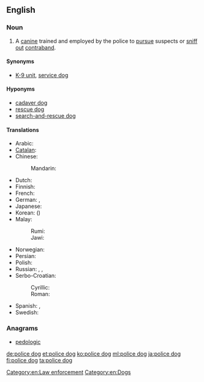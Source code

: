 ==English==
{{wikipedia}}

===Noun===
{{en-noun|head=[[police]] [[dog]]}}

# A [[canine]] trained and employed by the police to [[pursue]] suspects or [[sniff out]] [[contraband]].

====Synonyms====
* [[K-9 unit]], [[service dog]]

====Hyponyms====
* [[cadaver dog]]
* [[rescue dog]]
* [[search-and-rescue dog]]

====Translations====
{{trans-top|trained dog for police work}}
* Arabic: {{t-|ar|كلب بوليسي|m|tr=kalb buliisiy|sc=Arab}}
* [[Catalan]]: {{t-|ca|gos policia|m}}
* Chinese:
*: Mandarin: {{t|cmn|警犬|tr=jǐngquǎn|sc=Hani}}
* Dutch: {{t+|nl|politiehond}}
* Finnish: {{t+|fi|poliisikoira}}
* French: {{t-|fr|chien policier}}
* German: {{t-|de|Diensthund}}, {{t+|de|Polizeihund|m}}
* Japanese: {{t-|ja|警察犬|tr=けいさつけん, keisatsuken}}
* Korean: {{t-|ko|경찰견|tr=gyeongchalgyeon|sc=Kore}} ({{t+|ko|警察犬|sc=Kore}})
* Malay:
*: Rumi: {{t-|ms|anjing polis}}
*: Jawi: {{t-|ms|انجيڠ ڤوليس|sc=Arab}}
{{trans-mid}}
* Norwegian: {{t-|no|politihund}}
* Persian: {{t|fa|سگ پلیس|tr=sag-e polis|sc=fa-Arab}}
* Polish: {{t+|pl|pies policyjny|m}}
* Russian: {{t-|ru|полицейская собака|f|tr=policéjskaja sobáka|sc=Cyrl}}, {{t-|ru|милицейская собака|f|tr=milicéjskaja sobáka|sc=Cyrl}} {{qualifier|USSR, Russia before 2011 rebranding}}, {{t-|ru|служебная собака|f|tr=služébnaja sobáka|sc=Cyrl}}
* Serbo-Croatian:
*: Cyrillic: {{t-|sh|полицијски пас|m}}
*: Roman: {{t-|sh|policijski pas|m}}
* Spanish: {{t-|es|perro policía|m}}, {{t-|es|perro policial|m}}
* Swedish: {{t-|sv|polishund|c}}
{{trans-bottom}}

===Anagrams===
* [[pedologic#English|pedologic]]

[[Category:en:Law enforcement]]
[[Category:en:Dogs]]

[[de:police dog]]
[[et:police dog]]
[[ko:police dog]]
[[ml:police dog]]
[[ja:police dog]]
[[fi:police dog]]
[[ta:police dog]]